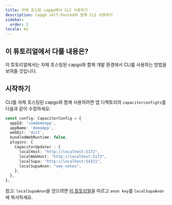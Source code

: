 ```yaml
---
title: 자체 호스팅 capgo에서 CLI 사용하기
description: Capgo self-hosted와 함께 CLI 사용하기
sidebar:
  order: 2
locale: ko
---
```


## 이 튜토리얼에서 다룰 내용은?

이 튜토리얼에서는 자체 호스팅된 capgo와 함께 개발 환경에서 CLI를 사용하는 방법을 보여줄 것입니다.

## 시작하기

CLI를 자체 호스팅된 capgo와 함께 사용하려면 앱 디렉토리의 `capacitorconfigts`를 다음과 같이 수정하세요:

```ts
const config: CapacitorConfig = {
  appId: 'comdemoapp',
  appName: 'demoApp',
  webDir: 'dist',
  bundledWebRuntime: false,
  plugins: {
    CapacitorUpdater : {
      localHost: "http://localhost:5173",
      localWebHost: "http://localhost:5173",
      localSupa: "http://localhost:54321",
      localSupaAnon: "see_notes",
    },
  },
};
```

참고: `localSupaAnon`을 얻으려면 [이 튜토리얼](/docs/self-hosted/local-dev/getting-started/)을 따르고 `anon key`를 `localSupaAnon`에 복사하세요.